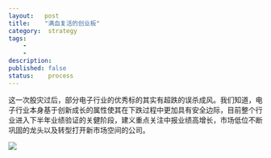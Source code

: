 ```yaml
---
layout:   post
title:    "满血复活的创业板"
category:  strategy
tags:     
    -  
    -   
description: 
published: false
status:    process
---
```


这一次股灾过后，部分电子行业的优秀标的其实有超跌的误杀成风。我们知道，电子行业本身基于创新成长的属性使其在下跌过程中更加具有安全边际，目前整个行业进入下半年业绩验证的关健阶段，建义重点关注中报业绩高增长，市场低位不断巩固的龙头以及转型打开新市场空间的公司。

![](/finance/assets/img/2015-08-04-满血复活的创业板/Selection_012.png)
